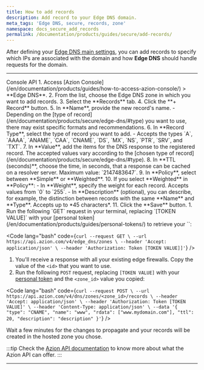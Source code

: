 ```yaml
---
title: How to add records
description: Add record to your Edge DNS domain.
meta_tags: 'Edge DNS, secure, records, zone'
namespace: docs_secure_add_records
permalink: /documentation/products/guides/secure/add-records/
---
```




After defining your [Edge DNS main settings](/en/documentation/products/guides/secure/edge-dns-configure-main-settings/), you can add records to specify which IPs are associated with the domain and how **Edge DNS** should handle requests for the domain.

---

<Tabs client:visible>
    <Fragment slot="tab.console">Console</Fragment>
    <Fragment slot="tab.api">API</Fragment>

<Fragment slot="panel.console">
1. Access [Azion Console](/en/documentation/products/guides/how-to-access-azion-console/) > **Edge DNS**.
2. From the list, choose the Edge DNS zone in which you want to add records.
3. Select the **Records** tab.
4. Click the **+ Record** button.
5. In **Name**, provide the new record's name.
- Depending on the [type of record](/en/documentation/products/secure/edge-dns/#type) you want to use, there may exist specific formats and recommendations.
6. In **Record Type**, select the type of record you want to add.
- Accepts the types `A`, `AAAA`, `ANAME`, `CAA`, `CNAME`, `DS`, `MX`, `NS`, `PTR`, `SRV`, and `TXT`.
7. In **Value**, add the items for the DNS response to the registered record. The accepted values vary according to the [chosen type of record](/en/documentation/products/secure/edge-dns/#type).
8. In **TTL (seconds)**, choose the time, in seconds, that a response can be cached on a resolver server. Maximum value: `2147483647`.
9. In **Policy**, select between **Simple** or **Weighted**.
10.  If you select **Weighted** in **Policy**:
    - In **Weight**, specify the weight for each record. Accepts values from `0` to `255`.
    - In **Description** (optional), you can describe, for example, the distinction between records with the same **Name** and **Type**. Accepts up to *45 characters*. 
11.  Click the **Save** button.
</Fragment>

<Fragment slot="panel.api">
1. Run the following `GET` request in your terminal, replacing `[TOKEN VALUE]` with your [personal token](/en/documentation/products/guides/personal-tokens/) to retrieve your `<zone_id>`:

<Code lang="bash" code={`
curl --request GET \
  --url https://api.azion.com/v4/edge_dns/zones \
  --header 'Accept: application/json' \
  --header 'Authorization: Token [TOKEN VALUE]]'
`} />

1. You'll receive a response with all your existing edge firewalls. Copy the value of the `<id>` that you want to use.
2. Run the following `POST` request, replacing `[TOKEN VALUE]` with your [personal token](/en/documentation/products/guides/personal-tokens/) and the `<zone_id>` value you copied:

<Code lang="bash" code={`
curl --request POST \
  --url https://api.azion.com/v4/dns/zones/<zone_id>/records \
  --header 'Accept: application/json' \
  --header 'Authorization: Token [TOKEN VALUE]' \
  --header 'Content-Type: application/json' \
  --data '{
    "type": "CNAME",
    "name": "www",
    "rdata": ["www.mydomain.com"],
    "ttl": 20,
    "description": "description"
  }'
`} />

Wait a few minutes for the changes to propagate and your records will be created in the hosted zone you chose.

:::tip
Check the [Azion API documentation](https://api.azion.com/) to know more about what the Azion API can offer.
:::
</Fragment>

</Tabs>

---
